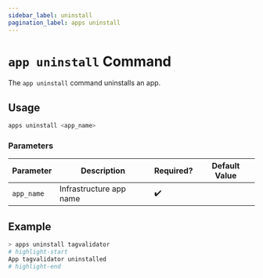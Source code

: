 ```yaml
---
sidebar_label: uninstall
pagination_label: apps uninstall
---
```


# `app uninstall` Command

The `app uninstall` command uninstalls an app.

## Usage

```bash
apps uninstall <app_name>
```

### Parameters

| Parameter  | Description             | Required? | Default Value |
| ---------- | ----------------------- | --------- | ------------- |
| `app_name` | Infrastructure app name | ✔️        |               |

## Example

```bash
> apps uninstall tagvalidator
# highlight-start
App tagvalidator uninstalled
# highlight-end
```
